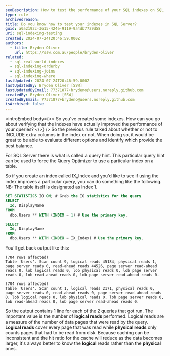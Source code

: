 ```yaml
---
seoDescription: How to test the performance of your SQL indexes on SQL Server
type: rule
archivedreason:
title: Do you know how to test your indexes in SQL Server?
guid: a0a2192c-3615-424e-9119-9a4db7729d58
uri: sql-indexing-testing
created: 2024-07-24T20:46:59.000Z
authors:
  - title: Bryden Oliver
    url: https://ssw.com.au/people/bryden-oliver
related:
  - sql-real-world-indexes
  - sql-indexing-orderby
  - sql-indexing-joins
  - sql-indexing-where
lastUpdated: 2024-07-24T20:46:59.000Z
lastUpdatedBy: Bryden Oliver [SSW]
lastUpdatedByEmail: 77371877+brydeno@users.noreply.github.com
createdBy: Bryden Oliver [SSW]
createdByEmail: 77371877+brydeno@users.noreply.github.com
isArchived: false
---
```


<introEmbed
  body={<>
So you've created some indexes. How can you go about verifying that the indexes have actually improved the performance of your queries?
  </>}
/>
So the previous rule talked about whether or not to INCLUDE extra columns in the index or not. When doing so, it would be great to be able to evaluate different options and identify which provide the best balance.

For SQL Server there is what is called a query hint. This particular query hint can be used to force the Query Optimizer to use a particular index on a table.

So if you create an index called IX_Index and you'd like to see if using the index improves a particular query, you can do something like the following. NB: The table itself is designated as Index 1.

```sql
SET STATISTICS IO ON; # Grab the IO statistics for the query
SELECT
  Id, DisplayName
FROM
  dbo.Users ** WITH (INDEX = 1) # Use the primary key.

SELECT
  Id, DisplayName
FROM
  dbo.Users ** WITH (INDEX = IX_Index) # Use the primary key.
```

You'll get back output like this:

```text
(704 rows affected)
Table 'Users'. Scan count 9, logical reads 45184, physical reads 1, page server reads 0, read-ahead reads 44526, page server read-ahead reads 0, lob logical reads 0, lob physical reads 0, lob page server reads 0, lob read-ahead reads 0, lob page server read-ahead reads 0.

(704 rows affected)
Table 'Users'. Scan count 1, logical reads 2171, physical reads 0, page server reads 0, read-ahead reads 0, page server read-ahead reads 0, lob logical reads 0, lob physical reads 0, lob page server reads 0, lob read-ahead reads 0, lob page server read-ahead reads 0.
```

So the output contains 1 line for each of the 2 queries that got run. The important value is the number of **logical reads** performed. Logical reads are a measure of the number of data pages that were read by the query. **Logical reads** cover every page that was read while **physical reads** only counts pages that had to be read from disk. Because caching can be inconsistent and the hit ratio for the cache will reduce as the data becomes larger, it's always better to know the **logical** reads rather than the **physical** ones.
